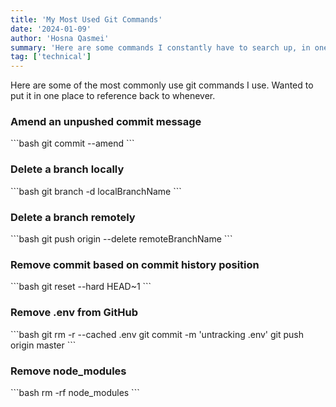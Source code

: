 ```yaml
---
title: 'My Most Used Git Commands'
date: '2024-01-09'
author: 'Hosna Qasmei'
summary: 'Here are some commands I constantly have to search up, in one place.'
tag: ['technical']
---
```


Here are some of the most commonly use git commands I use. Wanted to put it in one place to reference back to whenever.

### Amend an unpushed commit message

<CodeBlock title="terminal">
```bash 
git commit --amend
```
</CodeBlock>

### Delete a branch locally

<CodeBlock title="terminal">
```bash 
git branch -d localBranchName
```
</CodeBlock>

### Delete a branch remotely

<CodeBlock title="terminal">
```bash 
git push origin --delete remoteBranchName
```
</CodeBlock>

### Remove commit based on commit history position

<CodeBlock title="terminal">
```bash 
git reset --hard HEAD~1
```
</CodeBlock>

### Remove .env from GitHub

<CodeBlock title="terminal">
```bash 
git rm -r --cached .env
git commit -m 'untracking .env'
git push origin master
```
</CodeBlock>

### Remove node_modules

<CodeBlock title="terminal">
```bash 
rm -rf node_modules
```
</CodeBlock>

